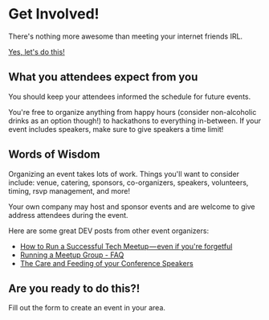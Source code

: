 # Get Involved!

There's nothing more awesome than meeting your internet friends IRL.

<a href="#airtable-form" className="button">
  Yes, let's do this!
</a>

## What you attendees expect from you

You should keep your attendees informed the schedule for future
events.

You're free to organize anything from happy hours (consider
non-alcoholic drinks as an option though!) to hackathons to everything
in-between. If your event includes speakers, make sure to give
speakers a time limit!

## Words of Wisdom

Organizing an event takes lots of work. Things you'll want to consider
include: venue, catering, sponsors, co-organizers, speakers,
volunteers, timing, rsvp management, and more!

Your own company may host and sponsor events and are welcome to give
address attendees during the event.

Here are some great DEV posts from other event organizers:

- [How to Run a Successful Tech Meetup — even if you're forgetful]
- [Running a Meetup Group - FAQ]
- [The Care and Feeding of your Conference Speakers]

## Are you ready to do this?!

Fill out the form to create an event in your area.

[code of conduct]: https://coc.com
[how to run a successful tech meetup — even if you're forgetful]:
  https://dev.to/joshghent/how-to-run-a-successful-tech-meetupeven-if-youre-forgetful-3d65
[running a meetup group - faq]:
  https://dev.to/lvangelder/running-a-meetup-group---faq-21af
[the care and feeding of your conference speakers]:
  https://dev.to/jenlooper/the-care-and-feeding-of-your-conference-speakers-mfh
